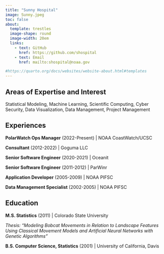 ```yaml
---
title: "Sunny Hospital"
image: Sunny.jpeg
toc: false
about: 
  template: trestles
  image-shape: round
  image-width: 20em
  links:
    - text: GitHub
      href: https://github.com/shospital
    - text: Email
      href: mailto:shospital@noaa.gov

#https://quarto.org/docs/websites/website-about.html#templates
---
```



## Areas of Expertise and Interest
Statistical Modeling, Machine Learning, Scientific Computing, Cyber Security,
Data Visualization, Data Management, Project Management


## Experiences

**PolarWatch Ops Manager** (2022-Present) | NOAA CoastWatch/UCSC

**Consultant** (2012-2022) | Goguma LLC

**Senior Software Engineer** (2020-2021) | Oceanit

**Senior Software Engineer** (2011-2012) | ParWinr

**Application Developer** (2005-2009) | NOAA PIFSC

**Data Management Specialist** (2002-2005) | NOAA PIFSC



## Education

**M.S. Statistics** (2011) | Colorado State University

*Thesis: "Modeling Bobcat Movements in Relation to Landscape Features Using Classical Movement Models and Artificial Neural Networks with Genetic Algorithms"*

**B.S. Computer Science, Statistics** (2001)  | University of California, Davis 
